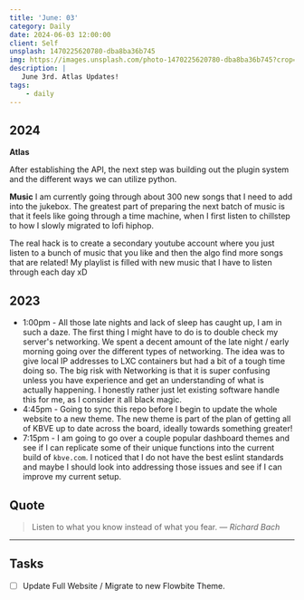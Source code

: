 ```yaml
---
title: 'June: 03'
category: Daily
date: 2024-06-03 12:00:00
client: Self
unsplash: 1470225620780-dba8ba36b745
img: https://images.unsplash.com/photo-1470225620780-dba8ba36b745?crop=entropy&cs=srgb&fm=jpg&ixid=MnwzNjM5Nzd8MHwxfHJhbmRvbXx8fHx8fHx8fDE2ODE3NDg2ODY&ixlib=rb-4.0.3&q=85
description: |
   June 3rd. Atlas Updates!
tags:
    - daily
---
```


## 2024

**Atlas**

After establishing the API, the next step was building out the plugin system and the different ways we can utilize python.

**Music**
I am currently going through about 300 new songs that I need to add into the jukebox.
The greatest part of preparing the next batch of music is that it feels like going through a time machine, when I first listen to chillstep to how I slowly migrated to lofi hiphop.

The real hack is to create a secondary youtube account where you just listen to a bunch of music that you like and then the algo find more songs that are related!
My playlist is filled with new music that I have to listen through each day xD

## 2023

- 1:00pm - All those late nights and lack of sleep has caught up, I am in such a daze. The first thing I might have to do is to double check my server's networking. We spent a decent amount of the late night / early morning going over the different types of networking. The idea was to give local IP addresses to LXC containers but had a bit of a tough time doing so. The big risk with Networking is that it is super confusing unless you have experience and get an understanding of what is actually happening. I honestly rather just let existing software handle this for me, as I consider it all black magic.
- 4:45pm - Going to sync this repo before I begin to update the whole website to a new theme. The new theme is part of the plan of getting all of KBVE up to date across the board, ideally towards something greater! 
- 7:15pm - I am going to go over a couple popular dashboard themes and see if I can replicate some of their unique functions into the current build of `kbve.com`. I noticed that I do not have the best eslint standards and maybe I should look into addressing those issues and see if I can improve my current setup.

## Quote

> Listen to what you know instead of what you fear.
> — <cite>Richard Bach</cite>

---

## Tasks

- [ ] Update Full Website / Migrate to new Flowbite Theme.